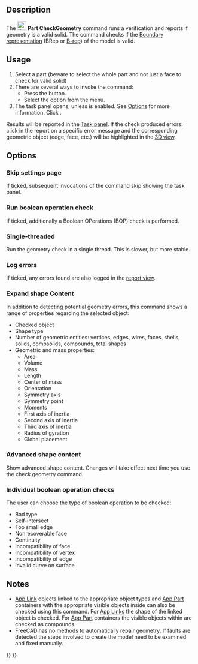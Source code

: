 <languages/>

{{Docnav
|[[Part_XOR|XOR]]
|[[Part_Defeaturing|Defeaturing]]
|[[Part_Workbench|Part]]
|IconL=Part_XOR.svg
|IconR=Part_Defeaturing.svg
|IconC=Workbench_Part.svg
}}

{{GuiCommand
|Name=Part CheckGeometry‏‎
|MenuLocation=Part → Check geometry
|Workbenches=[[Part_Workbench|Part]]
}}

==Description==

The [[Image:Part_CheckGeometry.svg|24px]] '''Part CheckGeometry''' command runs a verification and reports if geometry is a valid solid. The command checks if the [https://en.wikipedia.org/wiki/Boundary_representation Boundary representation] (BRep or [[Glossary#B|B-rep]]) of the model is valid.

==Usage==

# Select a part (beware to select the whole part and not just a face to check for valid solid) 
# There are several ways to invoke the command:
#* Press the {{Button|[[Image:Part_CheckGeometry.svg|16px]] [[Part_CheckGeometry|Check Geometry]]}} button.
#* Select the {{MenuCommand|Part → [[Image:Part_CheckGeometry.svg|16px]] Check Geometry}} option from the menu.
# The {{MenuCommand|Settings}} task panel opens, unless {{MenuCommand|Skip settings page}} is enabled. See [[#Options|Options]] for more information. Click {{Button|Run check}}.

Results will be reported in the [[Task_panel|Task panel]]. If the check produced errors: click in the report on a specific error message and the corresponding geometric object (edge, face, etc.) will be highlighted in the [[3D_view|3D view]].

==Options==

===Skip settings page===

If ticked, subsequent invocations of the command skip showing the {{MenuCommand|Settings}} task panel.

===Run boolean operation check===

If ticked, additionally a Boolean OPerations (BOP) check is performed.

===Single-threaded===

Run the geometry check in a single thread. This is slower, but more stable.

===Log errors===

If ticked, any errors found are also logged in the [[Report_view|report view]].

===Expand shape Content===

In addition to detecting potential geometry errors, this command shows a range of properties regarding the selected object:
* Checked object
* Shape type
* Number of geometric entities: vertices, edges, wires, faces, shells, solids, compsolids, compounds, total shapes
* Geometric and mass properties:
** Area
** Volume
** Mass
** Length
** Center of mass
** Orientation
** Symmetry axis
** Symmetry point
** Moments
** First axis of inertia
** Second axis of inertia
** Third axis of inertia
** Radius of gyration
** Global placement

===Advanced shape content===

Show advanced shape content. Changes will take effect next time you use the check geometry command.

===Individual boolean operation checks===

The user can choose the type of boolean operation to be checked:
* Bad type
* Self-intersect
* Too small edge
* Nonrecoverable face
* Continuity
* Incompatibility of face
* Incompatibility of vertex
* Incompatibility of edge
* Invalid curve on surface

==Notes==

* [[App_Link|App Link]] objects linked to the appropriate object types and [[App_Part|App Part]] containers with the appropriate visible objects inside can also be checked using this command. For [[App_Link|App Links]] the shape of the linked object is checked. For [[App_Part|App Part]] containers the visible objects within are checked as compounds. {{Version|0.20}}
* FreeCAD has no methods to automatically repair geometry. If faults are detected the steps involved to create the model need to be examined and fixed manually.


{{Docnav
|[[Part_XOR|XOR]]
|[[Part_Defeaturing|Defeaturing]]
|[[Part_Workbench|Part]]
|IconL=Part_XOR.svg
|IconR=Part_Defeaturing.svg
|IconC=Workbench_Part.svg
}}

{{Part_Tools_navi{{#translation:}}}}
{{Userdocnavi{{#translation:}}}}
